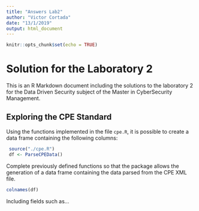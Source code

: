 ```yaml
---
title: "Answers Lab2"
author: "Victor Cortada"
date: "13/1/2019"
output: html_document
---
```


```r
knitr::opts_chunk$set(echo = TRUE)
```

# Solution for the Laboratory 2

This is an R Markdown document including the solutions to the laboratory 2 for the Data Driven Security subject of the Master in CyberSecurity Management.

## Exploring the CPE Standard

Using the functions implemented in the file `cpe.R`, it is possible to create a data frame containing the following columns:

```r
 source("./cpe.R")
 df <- ParseCPEData()
```

Complete previously defined functions so that the package allows the generation of a data frame containing the data parsed from the CPE XML file.

```r
colnames(df)
```

Including fields such as...


```r

```
